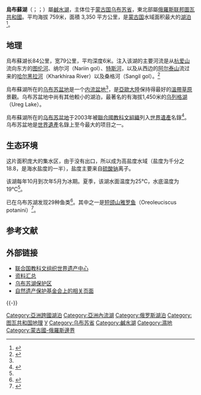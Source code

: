 {{Infobox_lake
 |湖泊名稱 = 烏布蘇湖
 |湖泊照片 = Uvs-noor.jpg
 |湖泊照片標題 =
 |測深圖 =
 |測深圖標題 =
 |湖泊所在地 = [[蒙古国|蒙古国]]、[[俄罗斯|俄罗斯]]
 |座標 ={{coord|50|18|N|92|42|E|region:MN_type:waterbody|display=inline,title}}
 |湖泊類別 =咸水湖
 |流入 = [[特斯河|特斯河]]
 |流出 = 无
 |集水區面積 = 3,350 km<sup>2</sup> 
 |正常滿水位標高 =
 |集水區國家 =
 |湖泊長度 = 79 km
 |湖泊闊度 = 84 km
 |湖泊面積 =
 |平均深度 = 6 m
 |最深深度 =
 |水體體積 =
 |湖水停留時間 =
 |湖岸線長度 =
 |海拔高度 = 759 m
 |湖中島嶼 =
 |湖邊城鎮 =
}}
'''烏布蘇湖'''（{{Lang-mn|'''Увс Нуур'''}}；{{Lang-tyv|'''Успа-Холь'''}}；{{Lang-ru|'''Убсу-Нур'''}}）屬[[鹹水湖|鹹水湖]]，主体位于[[蒙古国|蒙古国]][[乌布苏省|乌布苏省]]，東北部屬[[俄羅斯联邦|俄羅斯联邦]][[圖瓦共和國|圖瓦共和國]]。平均海拔 759米，面積 3,350 平方公里，是[[蒙古国|蒙古国]]水域面积最大的[[湖泊|湖泊]]<ref name="medeelel">{{cite web
 |url        = http://www.medeelel.mn/index.php?page=land&sm=73&s=1366
 |title        = Увс нуур
 |publisher        = www.medeelel.mn
 |accessdate        = 2008-02-08
 |archive-date        = 2016-03-09
 |archive-url        = https://web.archive.org/web/20160309133207/http://medeelel.mn/index.php?page=land&s=1366&sm=73
 |dead-url        = yes
 }}</ref>。

==地理==
烏布蘇湖长84公里，宽79公里，平均深度6米。注入该湖的主要河流是从[[杭爱山|杭爱山]]流向东方的[[图伦河|图伦河]]、纳尔河（Nariin gol）、[[特斯河|特斯河]]，以及从西边的[[阿尔泰山|阿尔泰山]]流过来的[[哈尔黑拉河|哈尔黑拉河]]（Kharkhiraa River）以及桑格河（Sangil gol）。<ref name="davies">{{cite web
 |url         = http://www.iwmi.cgiar.org/wetlands/pdf/Mongolia.pdf
 |title       = Mongolia
 |author      = Jon Davies
 |publisher   = International Water Management Institute
 |accessdate  = 2008-02-10
 |deadurl     = yes
 |archiveurl  = https://web.archive.org/web/20080528115758/http://www.iwmi.cgiar.org/wetlands/pdf/Mongolia.pdf
 |archivedate = 2008-05-28
}}</ref>

烏布蘇湖所在的[[乌布苏盆地|乌布苏盆地]]是一个[[内流盆地|内流盆地]]<ref name="medeelel" />，是[[亞歐大陸|亞歐大陸]]保持得最好的[[溫帶草原|溫帶草原]]景觀。乌布苏盆地中尚有其他較小的湖泊，最著名的有海拔1,450米的[[乌列格湖|乌列格湖]]（Ureg Lake）。

烏布蘇湖所在的[[乌布苏盆地|乌布苏盆地]]于2003年被[[聯合國教科文組織|聯合國教科文組織]]列入[[世界遺產|世界遺產]]名錄<ref name="unesco">{{cite web
|author=
|year=
|url=http://whc.unesco.org/en/list/769
|title=Uvs Nuur Basin
|publisher=UNESCO World Heritage Centre
|accessdate=2014-05-19
|archive-date=2018-12-26
|archive-url=https://web.archive.org/web/20181226004025/http://whc.unesco.org/en/list/769
|dead-url=no
}}</ref>。乌布苏盆地是[[世界遺產|世界遺產]]名錄上至今最大的项目之一。

==生态环境==
这片面积庞大的集水区，由于没有出口，所以成为高盐度水域（盐度为千分之18.8，是海水盐度的一半），盐度主要来自[[硫酸钠|硫酸钠]]离子。

该湖每年10月到次年5月为冰期。夏季，该湖水面温度为25℃，水底温度为19℃<ref name="davies" />。

已在乌布苏湖发现29种鱼类<ref name="bdaarch">{{cite web
 |url = http://www.unitar.org/hiroshima/programmes/whs05/badarch.pdf 
 |title = Uvs Nuur Basin; World Natural Heritage Site 
 |date= 
 |author=Erdene-Ochir Badarch 
 |publisher=United Nations Institute for Training and Research 
 |accessdate=2008-02-10 
 |archiveurl = https://web.archive.org/web/20080528115759/http://www.unitar.org/hiroshima/programmes/whs05/badarch.pdf 
 |archivedate=2008-05-28 
 |deadurl=yes 
}}</ref>。其中之一是[[短颌山雅罗鱼|短颌山雅罗鱼]]（Oreoleuciscus potanini）<ref name="catalogue of life">{{cite web
| url = http://www.catalogueoflife.org/annual-checklist/show_common_name_details.php?name=Potanini+altai+osman
| title = Catalogue of Life: 2007 Annual Checklist
| date = 
| author = The Integrated Taxonomic Information System (ITIS)&Species 2000
| publisher = The Integrated Taxonomic Information System (ITIS)&Species 2000
| accessdate = 2008-06-27
}}{{Dead link}}</ref>。

== 参考文献 ==
{{Reflist}}

== 外部链接 ==
{{Commons category|Uvs Nuur}}
*[http://whc.unesco.org/archive/advisory_body_evaluation/769rev.pdf 联合国教科文组织世界遗产中心] {{Wayback|url=http://whc.unesco.org/archive/advisory_body_evaluation/769rev.pdf |date=20160818154136 }}
*[https://web.archive.org/web/20080209193329/http://www.ilec.or.jp/database/asi/dsasi050.html 资料汇总]
* [http://www.unep-wcmc.org/sites/wh/uvs_nuur.htm 乌布苏湖保护区] {{Wayback|url=http://www.unep-wcmc.org/sites/wh/uvs_nuur.htm |date=20070929223923 }} 
* [http://www.nhpfund.org/nominations/uvs_nuur.html  自然遗产保护基金会上的相关页面] {{Wayback|url=http://www.nhpfund.org/nominations/uvs_nuur.html |date=20100403073916 }}

{{-}}
{{Authority control}}

{{DEFAULTSORT:Uvs}}
[[Category:亞洲跨國湖泊|Category:亞洲跨國湖泊]]
[[Category:亞洲內流湖|Category:亞洲內流湖]]
[[Category:俄罗斯湖泊|Category:俄罗斯湖泊]]
[[Category:图瓦共和国地理|Category:图瓦共和国地理]]
[[Category:蒙古国湖泊|У]]
[[Category:乌布苏省|Category:乌布苏省]]
[[Category:鹹水湖|Category:鹹水湖]]
[[Category:濕地|Category:濕地]]
[[Category:蒙古國-俄羅斯邊界|Category:蒙古國-俄羅斯邊界]]